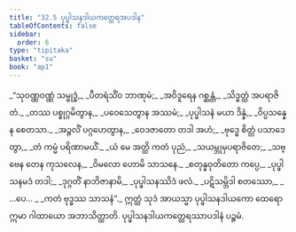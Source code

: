```yaml
---
title: "32.5 ပုပ္ဖါသနဒါယကတ္ထေရအပဒါန"
tableOfContents: false
sidebar:
  order: 6
type: "tipitaka"
basket: "su"
book: "ap1"
---
```



<DynamicBreadcrumb />

<Division number="20" book="ap1">

<Paragraph number="3533" type="verses" book="ap1">
_“သုဝဏ္ဏဝဏ္ဏံ သမ္ဗုဒ္ဓံ,_  
_ပီတရံသိံဝ ဘာဏုမံ;_  
_အဝိဒူရေန ဂစ္ဆန္တံ,_  
_သိဒ္ဓတ္ထံ အပရာဇိတံ._  

</Paragraph>

</Division>
<Division number="21" book="ap1">

<Paragraph number="3534" type="verses" book="ap1">
_တဿ ပစ္စုဂ္ဂမိတွာန,_  
_ပဝေသေတွာန အဿမံ;_  
_ပုပ္ဖါသနံ မယာ ဒိန္နံ,_  
_ဝိပ္ပသန္နေန စေတသာ._  

</Paragraph>

</Division>
<Division number="22" book="ap1">

<Paragraph number="3535" type="verses" book="ap1">
_အဉ္ဇလိံ ပဂ္ဂဟေတွာန,_  
_ဝေဒဇာတော တဒါ အဟံ;_  
_ဗုဒ္ဓေ စိတ္တံ ပသာဒေတွာ,_  
_တံ ကမ္မံ ပရိဏာမယိံ._  

</Paragraph>

</Division>
<Division number="23" book="ap1">

<Paragraph number="3536" type="verses" book="ap1">
_ယံ မေ အတ္ထိ ကတံ ပုညံ,_  
_သယမ္ဘုမှပရာဇိတေ;_  
_သဗ္ဗေန တေန ကုသလေန,_  
_ဝိမလော ဟောမိ သာသနေ._  

</Paragraph>

</Division>
<Division number="24" book="ap1">

<Paragraph number="3537" type="verses" book="ap1">
_စတုန္နဝုတိတော ကပ္ပေ,_  
_ပုပ္ဖါသနမဒံ တဒါ;_  
_ဒုဂ္ဂတိံ နာဘိဇာနာမိ,_  
_ပုပ္ဖါသနဿိဒံ ဖလံ._  

</Paragraph>

</Division>
<Division number="25" book="ap1">

<Paragraph number="3538" type="verses" book="ap1">
_ပဋိသမ္ဘိဒါ စတဿော,_  
_ …ပေ… _  
_ကတံ ဗုဒ္ဓဿ သာသနံ”._  

</Paragraph>

<Paragraph number="3539" book="ap1">
ဣတ္ထံ သုဒံ အာယသ္မာ ပုပ္ဖါသနဒါယကော ထေရော ဣမာ ဂါထာယော အဘာသိတ္ထာတိ.

</Paragraph>
</Division>

<Paragraph number="3540" type="center" book="ap1">
ပုပ္ဖါသနဒါယကတ္ထေရဿာပဒါနံ ပဉ္စမံ.
</Paragraph>
